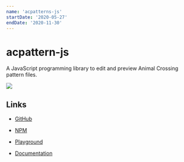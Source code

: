 ```yaml
---
name: 'acpatterns-js'
startDate: '2020-05-27'
endDate: '2020-11-30'
---
```


# acpattern-js

A JavaScript programming library to edit and preview Animal Crossing pattern files.

<img
  src="./../.vuepress/assets/media/projects/staged/acpatterns-js.png"
/>

## Links

* [GitHub](https://github.com/DamSenViet/acpatterns-js)

* [NPM](https://www.npmjs.com/package/@damsenviet/acpatterns)

* [Playground](https://damsenviet.github.io/acpatterns-js/playground/)

* [Documentation](https://damsenviet.github.io/acpatterns-js/)
